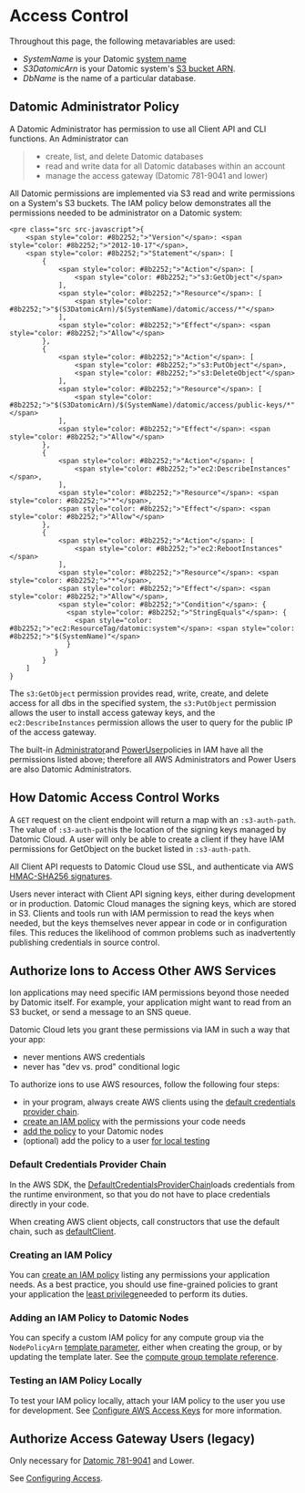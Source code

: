 Access Control
==============

Throughout this page, the following metavariables are used:

- *SystemName* is your Datomic [system name](howto.html#system-name)
- *S3DatomicArn* is your Datomic system's [S3 bucket ARN](howto.html#s3-bucket).
- *DbName* is the name of a particular database.

Datomic Administrator Policy
----------------------------

A Datomic Administrator has permission to use all Client API and CLI functions. An Administrator can

> - create, list, and delete Datomic databases
> - read and write data for all Datomic databases within an account
> - manage the access gateway (Datomic 781-9041 and lower)

All Datomic permissions are implemented via S3 read and write permissions on a System's S3 buckets. The IAM policy below demonstrates all the permissions needed to be administrator on a Datomic system:

```
<pre class="src src-javascript">{
    <span style="color: #8b2252;">"Version"</span>: <span style="color: #8b2252;">"2012-10-17"</span>,
    <span style="color: #8b2252;">"Statement"</span>: [
        {
            <span style="color: #8b2252;">"Action"</span>: [
                <span style="color: #8b2252;">"s3:GetObject"</span>
            ],
            <span style="color: #8b2252;">"Resource"</span>: [
                <span style="color: #8b2252;">"$(S3DatomicArn)/$(SystemName)/datomic/access/*"</span>
            ],
            <span style="color: #8b2252;">"Effect"</span>: <span style="color: #8b2252;">"Allow"</span>
        },
        {
            <span style="color: #8b2252;">"Action"</span>: [
                <span style="color: #8b2252;">"s3:PutObject"</span>,
                <span style="color: #8b2252;">"s3:DeleteObject"</span>
            ],
            <span style="color: #8b2252;">"Resource"</span>: [
                <span style="color: #8b2252;">"$(S3DatomicArn)/$(SystemName)/datomic/access/public-keys/*"</span>
            ],
            <span style="color: #8b2252;">"Effect"</span>: <span style="color: #8b2252;">"Allow"</span>
        },
        {
            <span style="color: #8b2252;">"Action"</span>: [
                <span style="color: #8b2252;">"ec2:DescribeInstances"</span>,
            ],
            <span style="color: #8b2252;">"Resource"</span>: <span style="color: #8b2252;">"*"</span>,
            <span style="color: #8b2252;">"Effect"</span>: <span style="color: #8b2252;">"Allow"</span>
        },
        {
            <span style="color: #8b2252;">"Action"</span>: [
                <span style="color: #8b2252;">"ec2:RebootInstances"</span>
            ],
            <span style="color: #8b2252;">"Resource"</span>: <span style="color: #8b2252;">"*"</span>,
            <span style="color: #8b2252;">"Effect"</span>: <span style="color: #8b2252;">"Allow"</span>,
            <span style="color: #8b2252;">"Condition"</span>: {
              <span style="color: #8b2252;">"StringEquals"</span>: {
                <span style="color: #8b2252;">"ec2:ResourceTag/datomic:system"</span>: <span style="color: #8b2252;">"$(SystemName)"</span>
              }
           }
        }
    ]
}
```



The `s3:GetObject` permission provides read, write, create, and delete access for all dbs in the specified system, the `s3:PutObject` permission allows the user to install access gateway keys, and the `ec2:DescribeInstances` permission allows the user to query for the public IP of the access gateway.

The built-in [Administrator](https://console.aws.amazon.com/iam/home?#/policies/arn:aws:iam::aws:policy/AdministratorAccess$jsonEditor)and [PowerUser](https://console.aws.amazon.com/iam/home?#/policies/arn:aws:iam::aws:policy/PowerUserAccess$jsonEditor)policies in IAM have all the permissions listed above; therefore all AWS Administrators and Power Users are also Datomic Administrators.





How Datomic Access Control Works
--------------------------------

A `GET` request on the client endpoint will return a map with an `:s3-auth-path`. The value of `:s3-auth-path`is the location of the signing keys managed by Datomic Cloud. A user will only be able to create a client if they have IAM permissions for GetObject on the bucket listed in `:s3-auth-path`.

All Client API requests to Datomic Cloud use SSL, and authenticate via AWS [HMAC-SHA256 signatures](https://docs.aws.amazon.com/AmazonS3/latest/userguide/RESTAuthentication.html).

Users never interact with Client API signing keys, either during development or in production. Datomic Cloud manages the signing keys, which are stored in S3. Clients and tools run with IAM permission to read the keys when needed, but the keys themselves never appear in code or in configuration files. This reduces the likelihood of common problems such as inadvertently publishing credentials in source control.





Authorize Ions to Access Other AWS Services
-------------------------------------------

Ion applications may need specific IAM permissions beyond those needed by Datomic itself. For example, your application might want to read from an S3 bucket, or send a message to an SNS queue.

Datomic Cloud lets you grant these permissions via IAM in such a way that your app:

- never mentions AWS credentials
- never has "dev vs. prod" conditional logic

To authorize ions to use AWS resources, follow the following four steps:

- in your program, always create AWS clients using the [default credentials provider chain](#default-credentials-provider-chain).
- [create an IAM policy](#create-iam-policy) with the permissions your code needs
- [add the policy](#add-policy-to-nodes) to your Datomic nodes
- (optional) add the policy to a user [for local testing](#test-policy-locally)



### Default Credentials Provider Chain

In the AWS SDK, the [DefaultCredentialsProviderChain](https://docs.aws.amazon.com/AWSJavaSDK/latest/javadoc/com/amazonaws/auth/DefaultAWSCredentialsProviderChain.html)loads credentials from the runtime environment, so that you do not have to place credentials directly in your code.

When creating AWS client objects, call constructors that use the default chain, such as [defaultClient](https://docs.aws.amazon.com/AWSJavaSDK/latest/javadoc/com/amazonaws/services/kinesis/AmazonKinesisClientBuilder.html#defaultClient--).





### Creating an IAM Policy

You can [create an IAM policy](https://docs.aws.amazon.com/IAM/latest/UserGuide/access_policies_create.html) listing any permissions your application needs. As a best practice, you should use fine-grained policies to grant your application the [least privilege](https://docs.aws.amazon.com/IAM/latest/UserGuide/best-practices.html#grant-least-privilege)needed to perform its duties.





### Adding an IAM Policy to Datomic Nodes

You can specify a custom IAM policy for any compute group via the `NodePolicyArn` [template parameter](compute-template.html#parameters), either when creating the group, or by updating the template later. See the [compute group template reference](compute-template.html).





### Testing an IAM Policy Locally

To test your IAM policy locally, attach your IAM policy to the user you use for development. See [Configure AWS Access Keys](../getting-started/connecting.html) for more information.







Authorize Access Gateway Users (legacy)
---------------------------------------

Only necessary for [Datomic 781-9041](../changes.html#781-9041) and Lower.

See [Configuring Access](../getting-started/configure-access.html).